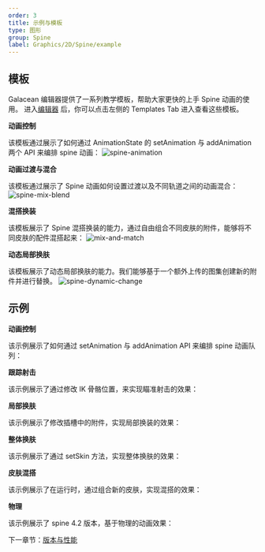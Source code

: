 ```yaml
---
order: 3
title: 示例与模板
type: 图形
group: Spine
label: Graphics/2D/Spine/example
---
```


## 模板
Galacean 编辑器提供了一系列教学模板，帮助大家更快的上手 Spine 动画的使用。
进入[编辑器](https://galacean.antgroup.com/editor/projects) 后，你可以点击左侧的 Templates Tab 进入查看这些模板。


**动画控制**

该模板通过展示了如何通过 AnimationState 的 setAnimation 与 addAnimation 两个 API 来编排 spine 动画：
<Image src="https://mdn.alipayobjects.com/huamei_kz4wfo/afts/img/A*vk7CQLLrTwsAAAAAAAAAAAAADsp6AQ/original" alt="spine-animation" />

**动画过渡与混合**

该模板通过展示了 Spine 动画如何设置过渡以及不同轨道之间的动画混合：
<Image src="https://mdn.alipayobjects.com/huamei_kz4wfo/afts/img/A*VFbnQZyMqeUAAAAAAAAAAAAADsp6AQ/original" alt="spine-mix-blend" />

**混搭换装**

该模板展示了 Spine 混搭换装的能力，通过自由组合不同皮肤的附件，能够将不同皮肤的配件混搭起来：
<Image src="https://mdn.alipayobjects.com/huamei_kz4wfo/afts/img/A*AEsoSLT7cqUAAAAAAAAAAAAADsp6AQ/original" alt="mix-and-match" />

**动态局部换肤**

该模板展示了动态局部换肤的能力。我们能够基于一个额外上传的图集创建新的附件并进行替换。
<Image src="https://mdn.alipayobjects.com/huamei_kz4wfo/afts/img/A*m2GpT7eX_ZwAAAAAAAAAAAAADsp6AQ/original" alt="spine-dynamic-change" />

## 示例

**动画控制**

该示例展示了如何通过 setAnimation 与 addAnimation API 来编排 spine 动画队列：
<playground src="spine-animation.ts"></playground>

**跟踪射击**

该示例展示了通过修改 IK 骨骼位置，来实现瞄准射击的效果：
<playground src="spine-follow-shoot.ts"></playground>

**局部换肤**

该示例展示了修改插槽中的附件，实现局部换装的效果：
<playground src="spine-change-attachment.ts"></playground>

**整体换肤**

该示例展示了通过 setSkin 方法，实现整体换肤的效果：
<playground src="spine-full-skin-change.ts"></playground>

**皮肤混搭**

该示例展示了在运行时，通过组合新的皮肤，实现混搭的效果：
<playground src="spine-mix-and-match.ts"></playground>

**物理**

该示例展示了 spine 4.2 版本，基于物理的动画效果：
<playground src="spine-physics.ts"></playground>



下一章节：[版本与性能](/docs/graphics/2D/spine/other)